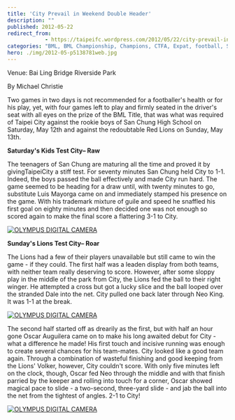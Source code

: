 ```yaml
---
title: 'City Prevail in Weekend Double Header'
description: ""
published: 2012-05-22
redirect_from: 
            - https://taipeifc.wordpress.com/2012/05/22/city-prevail-in-weekend-double-header/
categories: "BML, BML Championship, Champions, CTFA, Expat, football, San Chong, soccer, Taipei, Taipei City FC, taipei football, Taiwan, taiwan football, taiwan soccer, Uncategorized, vs. Red Lions, vs. Red Lions, vs. San Chong H.S."
hero: ./img/2012-05-p5138781web.jpg
---
```

Venue: Bai Ling Bridge Riverside Park

By Michael Christie

Two games in two days is not recommended for a footballer's health or for his play, yet, with four games left to play and firmly seated in the driver's seat with all eyes on the prize of the BML Title, that was what was required of Taipei City against the rookie boys of San Chung High School on Saturday, May 12th and against the redoubtable Red Lions on Sunday, May 13th.

**Saturday's Kids Test City– Raw**

The teenagers of San Chung are maturing all the time and proved it by givingTaipeiCity a stiff test. For seventy minutes San Chung held City to 1-1. Indeed, the boys passed the ball effectively and made City run hard. The game seemed to be heading for a draw until, with twenty minutes to go, substitute Luis Mayorga came on and immediately stamped his presence on the game. With his trademark mixture of guile and speed he snaffled his first goal on eighty minutes and then decided one was not enough so scored again to make the final score a flattering 3-1 to City.

[![](http://taipeifc.files.wordpress.com/2012/05/p5138781web.jpg "OLYMPUS DIGITAL CAMERA")](./img/2012-05-p5138781web.jpg)

**Sunday's Lions Test City– Roar**

The Lions had a few of their players unavailable but still came to win the game - if they could. The first half was a leaden display from both teams, with neither team really deserving to score. However, after some sloppy play in the middle of the park from City, the Lions fed the ball to their right winger. He attempted a cross but got a lucky slice and the ball looped over the stranded Dale into the net. City pulled one back later through Neo King. It was 1-1 at the break.

[![](http://taipeifc.files.wordpress.com/2012/05/p5138765web.jpg "OLYMPUS DIGITAL CAMERA")](./img/2012-05-p5138765web.jpg)

The second half started off as drearily as the first, but with half an hour gone Oscar Auguilera came on to make his long awaited debut for City - what a difference he made! His first touch and incisive running was enough to create several chances for his team-mates. City looked like a good team again. Through a combination of wasteful finishing and good keeping from the Lions' Volker, however, City couldn't score. With only five minutes left on the clock, though, Oscar fed Neo through the middle and with that finish parried by the keeper and rolling into touch for a corner, Oscar showed magical pace to slide - a two-second, three-yard slide - and jab the ball into the net from the tightest of angles. 2-1 to City!

[![](http://taipeifc.files.wordpress.com/2012/05/p5138779web.jpg "OLYMPUS DIGITAL CAMERA")](./img/2012-05-p5138779web.jpg)
